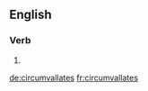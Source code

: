 ==English==

===Verb===
{{head|en|verb form}}

# {{en-third-person singular of|circumvallate}}

[[de:circumvallates]]
[[fr:circumvallates]]